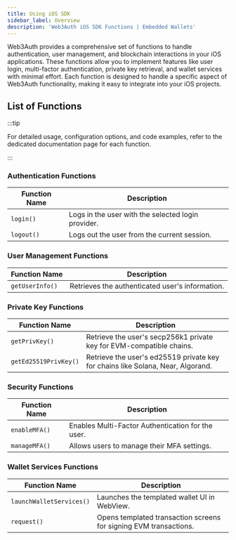 ```yaml
---
title: Using iOS SDK
sidebar_label: Overview
description: 'Web3Auth iOS SDK Functions | Embedded Wallets'
---
```


Web3Auth provides a comprehensive set of functions to handle authentication, user management, and blockchain interactions in your iOS applications. These functions allow you to implement features like user login, multi-factor authentication, private key retrieval, and wallet services with minimal effort. Each function is designed to handle a specific aspect of Web3Auth functionality, making it easy to integrate into your iOS projects.

## List of Functions

:::tip

For detailed usage, configuration options, and code examples, refer to the dedicated documentation page for each function.

:::

### Authentication Functions

| Function Name | Description                                        |
| ------------- | -------------------------------------------------- |
| `login()`     | Logs in the user with the selected login provider. |
| `logout()`    | Logs out the user from the current session.        |

### User Management Functions

| Function Name   | Description                                     |
| --------------- | ----------------------------------------------- |
| `getUserInfo()` | Retrieves the authenticated user's information. |

### Private Key Functions

| Function Name | Description |
| --- | --- |
| `getPrivKey()` | Retrieve the user's secp256k1 private key for EVM-compatible chains. |
| `getEd25519PrivKey()` | Retrieve the user's ed25519 private key for chains like Solana, Near, Algorand. |

### Security Functions

| Function Name | Description                                       |
| ------------- | ------------------------------------------------- |
| `enableMFA()` | Enables Multi-Factor Authentication for the user. |
| `manageMFA()` | Allows users to manage their MFA settings.        |

### Wallet Services Functions

| Function Name            | Description                                                       |
| ------------------------ | ----------------------------------------------------------------- |
| `launchWalletServices()` | Launches the templated wallet UI in WebView.                      |
| `request()`              | Opens templated transaction screens for signing EVM transactions. |
